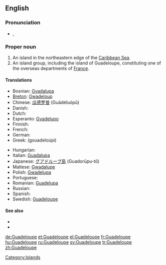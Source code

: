 ==English==
{{wikipedia}}
===Pronunciation===
* {{a|UK}} {{IPA|/gwɑː(ɹ).də.luːp/}}, {{SAMPA|/gwA:(r).d@.lu:p/}}

===Proper noun===
{{en-proper noun}}

# An island in the northeastern edge of the [[Caribbean Sea]].
# An island group, including the island of Guadeloupe, constituting one of the overseas departments of [[France]].

====Translations====
{{trans-top|overseas department of France}}
* Bosnian: [[Gvadalupa]] {{f}}
* [[Breton]]: [[Gwadeloup]]
* Chinese: [[瓜德罗普]] (Guādéluópǔ)
* Danish: {{t-|da|Guadeloupe}}
* Dutch: {{t-|nl|Guadeloupe}}
* Esperanto: [[Gvadelupo]]
* Finnish: {{t-|fi|Guadeloupe}}
* French: {{t+|fr|Guadeloupe|f}}
* German: {{t+|de|Guadeloupe}}
* Greek: {{t|el|Γουαδελούπη|f|sc=Grek}} (gouadeloúpi)
{{trans-mid}}
* Hungarian: {{t+|hu|Guadeloupe}}
* Italian: [[Guadalupa]] {{f}}
* Japanese: [[グアドループ島]] (Guadorūpu-tō)
* Maltese: [[Gwadalupe]]
* Polish: [[Gwadelupa]] {{f}}
* Portuguese: {{t-|pt|Guadalupe}}
* Romanian: [[Guadelupa]] {{f}}
* Russian: {{t|ru|Гваделупа|tr=Gvadelúpa|f}}
* Spanish: {{t+|es|Guadalupe|f}}
* Swedish: [[Guadeloupe#Swedish|Guadeloupe]]
{{trans-bottom}}

====See also====
*{{pedialite}}
*{{commonslite|Atlas of Guadeloupe}} 

[[Category:Islands]]

[[de:Guadeloupe]]
[[et:Guadeloupe]]
[[el:Guadeloupe]]
[[fr:Guadeloupe]]
[[hu:Guadeloupe]]
[[ru:Guadeloupe]]
[[sv:Guadeloupe]]
[[tr:Guadeloupe]]
[[zh:Guadeloupe]]